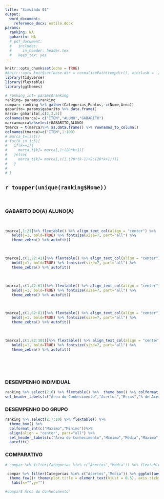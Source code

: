 ```yaml
---
title: "Simulado 01"
output:
  word_document:
    reference_docx: estilo.docx
params:
  ranking: NA
  gabarito: NA
  # pdf_document:
  #   includes:
  #     in_header: header.tex
  #   keep_tex: yes
---
```


```r
knitr::opts_chunk$set(echo = TRUE)
#knitr::opts_knit$set(base.dir = normalizePath(tempdir(), winslash = '/'))
library(tidyverse)
library(flextable)
library(ggthemes)

```

```r
# ranking_int= params$ranking
ranking= params$ranking
compar= ranking %>% gather(Categorias,Pontos,-c(Nome,Area))
gabarito= params$gabarito %>% data.frame()
marca= gabarito[,c(2,3,5)]
colnames(marca)= c("ITEM","ALUNO","GABARITO")
marca=marca%>%select(GABARITO,ALUNO)
tmarca = t(marca)%>% as.data.frame() %>% rownames_to_column()
colnames(tmarca)=c("ITEM",1:100)
# marca_t=list()
# for(k in 1:5){
#   if(k==1){
#     marca_t[k]= marca[,1:(20*k+1)]
#   }else{
#     marca_t[k]= marca[,c(1,(20*(k-1)+2:(20*k+1)))]
#   }
# 
# }


```


## `r toupper(unique(ranking$Nome))`

<br/>

### GABARITO DO(A) ALUNO(A)

<br/>

```r
tmarca[,1:21]%>% flextable() %>% align_text_col(align = "center") %>%
   bold(j=1, bold=TRUE) %>% fontsize(size=7, part="all") %>%
   theme_zebra() %>% autofit()

```
<br/>

```r
tmarca[,c(1,22:41)]%>% flextable() %>% align_text_col(align = "center") %>%
   bold(j=1, bold=TRUE) %>% fontsize(size=7, part="all") %>%
   theme_zebra() %>% autofit()

```
<br/>

```r
tmarca[,c(1,42:61)]%>% flextable() %>% align_text_col(align = "center") %>%
   bold(j=1, bold=TRUE) %>% fontsize(size=7, part="all") %>%
   theme_zebra() %>% autofit()
```
<br/>

```r
tmarca[,c(1,62:81)]%>% flextable() %>% align_text_col(align = "center") %>%
   bold(j=1, bold=TRUE) %>% fontsize(size=7, part="all") %>%
   theme_zebra() %>% autofit()

```
<br/>

```r
tmarca[,c(1,82:101)]%>% flextable() %>% align_text_col(align = "center") %>%
   bold(j=1, bold=TRUE) %>% fontsize(size=7, part="all") %>%
   theme_zebra() %>% autofit()

```
<br/>
<br/>
<br/>

### DESEMPENHO INDIVIDUAL

```r
ranking %>% select(2:6) %>% flextable() %>%  theme_box() %>% colformat_int(c("Acertos","Erros")) %>%
set_header_labels(c("Área do Conhecimento","Acertos","Erros","% de Acerto","Classificação")) %>% align(align = "center", part="all") %>% autofit() 

```


### DESEMPENHO DO GRUPO
```r
ranking %>% select(2,7:10) %>% flextable() %>% 
  theme_box() %>% 
  colformat_int(c("Maximo","Minimo"))%>% 
  align(align = "center", part="all") %>%
  set_header_labels(c("Área do Conhecimento","Mínimo","Média","Máximo","Desvio Padrão"))%>% 
  autofit() 

```
\pagebreak

### COMPARATIVO

```r
# compar %>% filter(Categorias %in% c("Acertos","Media")) %>% flextable() %>% autofit()

 compar %>% filter(Categorias %in% c("Acertos","Media")) %>% ggplot(aes(Categorias,Pontos))+geom_col(fill="blue")+geom_text(aes(label=Pontos),nudge_y =1)+
  theme_few()+ theme(plot.title = element_text(hjust = 0.5), axis.ticks = element_blank(), axis.text.y=element_blank())+facet_wrap(~Area, ncol=2, scales = "free_y")+
   labs(x="",y="")

#compar$`Área do Conhecimento`
```

